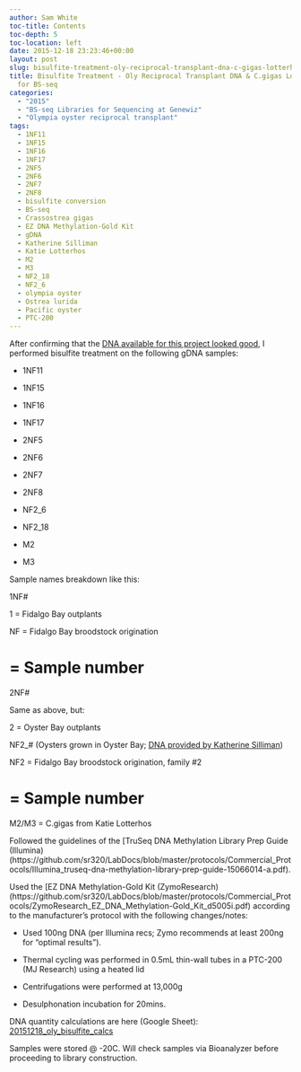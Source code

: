 ```yaml
---
author: Sam White
toc-title: Contents
toc-depth: 5
toc-location: left
date: 2015-12-18 23:23:46+00:00
layout: post
slug: bisulfite-treatment-oly-reciprocal-transplant-dna-c-gigas-lotterhos-dna-for-bs-seq
title: Bisulfite Treatment - Oly Reciprocal Transplant DNA & C.gigas Lotterhos DNA
  for BS-seq
categories:
  - "2015"
  - "BS-seq Libraries for Sequencing at Genewiz"
  - "Olympia oyster reciprocal transplant"
tags:
  - 1NF11
  - 1NF15
  - 1NF16
  - 1NF17
  - 2NF5
  - 2NF6
  - 2NF7
  - 2NF8
  - bisulfite conversion
  - BS-seq
  - Crassostrea gigas
  - EZ DNA Methylation-Gold Kit
  - gDNA
  - Katherine Silliman
  - Katie Lotterhos
  - M2
  - M3
  - NF2_18
  - NF2_6
  - olympia oyster
  - Ostrea lurida
  - Pacific oyster
  - PTC-200
---
```


After confirming that the [DNA available for this project looked good](https://robertslab.github.io/sams-notebook/posts/2015/2015-12-18-agarose-gel-oly-gdna-for-bs-seq-libraries-take-two/), I performed bisulfite treatment on the following gDNA samples:




    
  * 1NF11

    
  * 1NF15

    
  * 1NF16

    
  * 1NF17

    
  * 2NF5

    
  * 2NF6

    
  * 2NF7

    
  * 2NF8

    
  * NF2_6

    
  * NF2_18

    
  * M2

    
  * M3



Sample names breakdown like this:

1NF#

1 = Fidalgo Bay outplants

NF = Fidalgo Bay broodstock origination

# = Sample number

2NF#

Same as above, but:

2 = Oyster Bay outplants

NF2_# (Oysters grown in Oyster Bay; [DNA provided by Katherine Silliman](https://robertslab.github.io/sams-notebook/posts/2015/2015-11-25-samples-received-oly-tissue-dna-from-katherine-silliman/))


NF2 = Fidalgo Bay broodstock origination, family #2

# = Sample number

M2/M3 = C.gigas from Katie Lotterhos



Followed the guidelines of the [TruSeq DNA Methylation Library Prep Guide (Illumina)(https://github.com/sr320/LabDocs/blob/master/protocols/Commercial_Protocols/Illumina_truseq-dna-methylation-library-prep-guide-15066014-a.pdf).

Used the [EZ DNA Methylation-Gold Kit (ZymoResearch)(https://github.com/sr320/LabDocs/blob/master/protocols/Commercial_Protocols/ZymoResearch_EZ_DNA_Methylation-Gold_Kit_d5005i.pdf) according to the manufacturer's protocol with the following changes/notes:




    
  * Used 100ng DNA (per Illumina recs; Zymo recommends at least 200ng for "optimal results").

    
  * Thermal cycling was performed in 0.5mL thin-wall tubes in a PTC-200 (MJ Research) using a heated lid

    
  * Centrifugations were performed at 13,000g

    
  * Desulphonation incubation for 20mins.



DNA quantity calculations are here (Google Sheet): [20151218_oly_bisulfite_calcs](https://docs.google.com/spreadsheets/d/1BA2REjyCBLv_ekstyND1nl9aXal29Z4jRRLyasRSyZM/edit?usp=sharing)

Samples were stored @ -20C. Will check samples via Bioanalyzer before proceeding to library construction.
